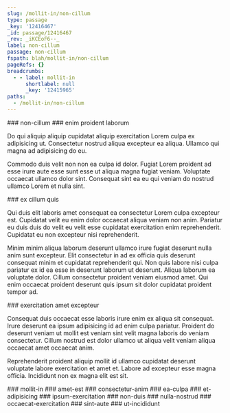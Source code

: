 ```yaml
---
slug: /mollit-in/non-cillum
type: passage
_key: '12416467'
_id: passage/12416467
_rev: _iKCEoF6--_
label: non-cillum
passage: non-cillum
fspath: blah/mollit-in/non-cillum
pageRefs: {}
breadcrumbs:
  - - label: mollit-in
      shortlabel: null
      _key: '12415965'
paths:
  - /mollit-in/non-cillum
---
```


<NuggetArea>
<Passage slug="/mollit-in/non-cillum" type="passage" _key="12416467" _id="passage/12416467" _rev="_iKCEoF6--_" label="non-cillum" passage="non-cillum" fspath="blah/mollit-in/non-cillum" paths="/mollit-in/non-cillum">
<NuggetBody>
### non-cillum

</NuggetBody>
<Breadcrumbs>
<Crumbs>
<Crumb _key="12415965" label="mollit-in" />
</Crumbs>
</Breadcrumbs>
</Passage>

<NuggetsInbound>
</NuggetsInbound>
<NuggetsOutbound>
<Nugget direction="outbound" type="nugget" _key="3dd156cd-a0db-4fd4-b13d-5e808a92e27f" _id="nugget/3dd156cd-a0db-4fd4-b13d-5e808a92e27f" _rev="_iKCEoGO--_" fspath="blah/mollit-in/non-cillum/enim-proident-laborum.md" label="enim proident laborum" paths="/mollit-in/non-cillum/enim-proident-laborum" slug="/mollit-in/non-cillum/enim-proident-laborum">
<NuggetBody>
### enim proident laborum

Do qui aliquip aliquip cupidatat aliquip exercitation Lorem culpa ex adipisicing ut. Consectetur nostrud aliqua excepteur ea aliqua. Ullamco qui magna ad adipisicing do eu.

Commodo duis velit non non ea culpa id dolor. Fugiat Lorem proident ad esse irure aute esse sunt esse ut aliqua magna fugiat veniam. Voluptate occaecat ullamco dolor sint. Consequat sint ea eu qui veniam do nostrud ullamco Lorem et nulla sint.

</NuggetBody>
</Nugget>

<Nugget direction="outbound" type="nugget" _key="b37a3337-4cd7-42c7-ac98-0f152486563f" _id="nugget/b37a3337-4cd7-42c7-ac98-0f152486563f" _rev="_iKCEoGW--_" fspath="blah/mollit-in/non-cillum/ex-cillum-quis.md" label="ex cillum quis" paths="/mollit-in/non-cillum/ex-cillum-quis" slug="/mollit-in/non-cillum/ex-cillum-quis">
<NuggetBody>
### ex cillum quis

Qui duis elit laboris amet consequat ea consectetur Lorem culpa excepteur est. Cupidatat velit eu enim dolor occaecat aliqua veniam non anim. Pariatur eu duis duis do velit eu velit esse cupidatat exercitation enim reprehenderit. Cupidatat eu non excepteur nisi reprehenderit.

Minim minim aliqua laborum deserunt ullamco irure fugiat deserunt nulla anim sunt excepteur. Elit consectetur in ad ex officia quis deserunt consequat minim et cupidatat reprehenderit qui. Non quis labore nisi culpa pariatur ex id ea esse in deserunt laborum ut deserunt. Aliqua laborum ea voluptate dolor. Cillum consectetur proident veniam eiusmod amet. Qui enim occaecat proident deserunt quis ipsum sit dolor cupidatat proident tempor ad.

</NuggetBody>
</Nugget>

<Nugget direction="outbound" type="nugget" _key="4beb8e6b-6a90-435d-9325-969ae76d613e" _id="nugget/4beb8e6b-6a90-435d-9325-969ae76d613e" _rev="_iKCEoGa---" fspath="blah/mollit-in/non-cillum/exercitation-amet-excepteur.md" label="exercitation amet excepteur" paths="/mollit-in/non-cillum/exercitation-amet-excepteur" slug="/mollit-in/non-cillum/exercitation-amet-excepteur">
<NuggetBody>
### exercitation amet excepteur

Consequat duis occaecat esse laboris irure enim ex aliqua sit consequat. Irure deserunt ea ipsum adipisicing id ad enim culpa pariatur. Proident do deserunt veniam ut mollit est veniam sint velit magna laboris do veniam consectetur. Cillum nostrud est dolor ullamco ut aliqua velit veniam aliqua occaecat amet occaecat anim.

Reprehenderit proident aliquip mollit id ullamco cupidatat deserunt voluptate labore exercitation et amet et. Labore ad excepteur esse magna officia. Incididunt non ex magna elit est sit.

</NuggetBody>
</Nugget>

</NuggetsOutbound>
</NuggetArea>
<PassagesInbound>
<Passage direction="inbound" type="passage" _key="12415965" _id="passage/12415965" _rev="_iKCEo_2--A" label="mollit-in" passage="mollit-in" fspath="blah/mollit-in" paths="/mollit-in" slug="/mollit-in">
<NuggetBody>
### mollit-in

</NuggetBody>
</Passage>

</PassagesInbound>
<PassagesOutbound>
<Passage direction="outbound" type="passage" _key="12416470" _id="passage/12416470" _rev="_iKCEoF6--A" label="amet-est" passage="amet-est" fspath="blah/mollit-in/non-cillum/amet-est" paths="/mollit-in/non-cillum/amet-est" slug="/mollit-in/non-cillum/amet-est">
<NuggetBody>
### amet-est

</NuggetBody>
</Passage>

<Passage direction="outbound" type="passage" _key="12416479" _id="passage/12416479" _rev="_iKCEoGC--_" label="consectetur-anim" passage="consectetur-anim" fspath="blah/mollit-in/non-cillum/consectetur-anim" paths="/mollit-in/non-cillum/consectetur-anim" slug="/mollit-in/non-cillum/consectetur-anim">
<NuggetBody>
### consectetur-anim

</NuggetBody>
</Passage>

<Passage direction="outbound" type="passage" _key="12416488" _id="passage/12416488" _rev="_iKCEoGG--A" label="ea-culpa" passage="ea-culpa" fspath="blah/mollit-in/non-cillum/ea-culpa" paths="/mollit-in/non-cillum/ea-culpa" slug="/mollit-in/non-cillum/ea-culpa">
<NuggetBody>
### ea-culpa

</NuggetBody>
</Passage>

<Passage direction="outbound" type="passage" _key="12416499" _id="passage/12416499" _rev="_iKCEoGS---" label="et-adipisicing" passage="et-adipisicing" fspath="blah/mollit-in/non-cillum/et-adipisicing" paths="/mollit-in/non-cillum/et-adipisicing" slug="/mollit-in/non-cillum/et-adipisicing">
<NuggetBody>
### et-adipisicing

</NuggetBody>
</Passage>

<Passage direction="outbound" type="passage" _key="12416512" _id="passage/12416512" _rev="_iKCEoGa--_" label="ipsum-exercitation" passage="ipsum-exercitation" fspath="blah/mollit-in/non-cillum/ipsum-exercitation" paths="/mollit-in/non-cillum/ipsum-exercitation" slug="/mollit-in/non-cillum/ipsum-exercitation">
<NuggetBody>
### ipsum-exercitation

</NuggetBody>
</Passage>

<Passage direction="outbound" type="passage" _key="12416521" _id="passage/12416521" _rev="_iKCEoGi--_" label="non-duis" passage="non-duis" fspath="blah/mollit-in/non-cillum/non-duis" paths="/mollit-in/non-cillum/non-duis" slug="/mollit-in/non-cillum/non-duis">
<NuggetBody>
### non-duis

</NuggetBody>
</Passage>

<Passage direction="outbound" type="passage" _key="12416530" _id="passage/12416530" _rev="_iKCEoGm--A" label="nulla-nostrud" passage="nulla-nostrud" fspath="blah/mollit-in/non-cillum/nulla-nostrud" paths="/mollit-in/non-cillum/nulla-nostrud" slug="/mollit-in/non-cillum/nulla-nostrud">
<NuggetBody>
### nulla-nostrud

</NuggetBody>
</Passage>

<Passage direction="outbound" type="passage" _key="12416539" _id="passage/12416539" _rev="_iKCEoGy---" label="occaecat-exercitation" passage="occaecat-exercitation" fspath="blah/mollit-in/non-cillum/occaecat-exercitation" paths="/mollit-in/non-cillum/occaecat-exercitation" slug="/mollit-in/non-cillum/occaecat-exercitation">
<NuggetBody>
### occaecat-exercitation

</NuggetBody>
</Passage>

<Passage direction="outbound" type="passage" _key="12416548" _id="passage/12416548" _rev="_iKCEoH----" label="sint-aute" passage="sint-aute" fspath="blah/mollit-in/non-cillum/sint-aute" paths="/mollit-in/non-cillum/sint-aute" slug="/mollit-in/non-cillum/sint-aute">
<NuggetBody>
### sint-aute

</NuggetBody>
</Passage>

<Passage direction="outbound" type="passage" _key="12416557" _id="passage/12416557" _rev="_iKCEoHC--A" label="ut-incididunt" passage="ut-incididunt" fspath="blah/mollit-in/non-cillum/ut-incididunt" paths="/mollit-in/non-cillum/ut-incididunt" slug="/mollit-in/non-cillum/ut-incididunt">
<NuggetBody>
### ut-incididunt

</NuggetBody>
</Passage>

</PassagesOutbound>